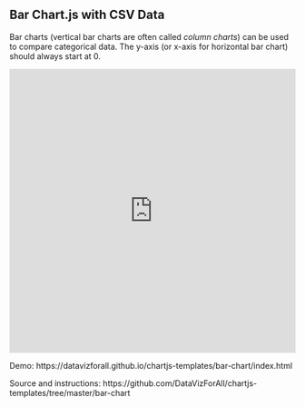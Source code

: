 ## Bar Chart.js with CSV Data {#chartjs-bar-csv}

Bar charts (vertical bar charts are often called *column charts*) can be used to compare categorical data. The y-axis (or x-axis for horizontal bar chart) should always start at 0.

<iframe src="https://datavizforall.github.io/chartjs-templates/bar-chart/index.html" width="100%" height=500 style="border: 0"></iframe>

Demo: https://datavizforall.github.io/chartjs-templates/bar-chart/index.html

Source and instructions: https://github.com/DataVizForAll/chartjs-templates/tree/master/bar-chart
